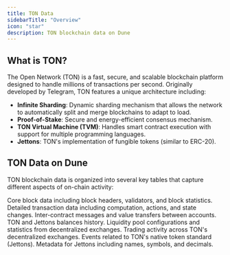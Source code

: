 ```yaml
---
title: TON Data
sidebarTitle: "Overview"
icon: "star"
description: TON blockchain data on Dune
---
```


## What is TON?

The Open Network (TON) is a fast, secure, and scalable blockchain platform designed to handle millions of transactions per second. Originally developed by Telegram, TON features a unique architecture including:

- **Infinite Sharding**: Dynamic sharding mechanism that allows the network to automatically split and merge blockchains to adapt to load.
- **Proof-of-Stake**: Secure and energy-efficient consensus mechanism.
- **TON Virtual Machine (TVM)**: Handles smart contract execution with support for multiple programming languages.
- **Jettons**: TON's implementation of fungible tokens (similar to ERC-20).

## TON Data on Dune

TON blockchain data is organized into several key tables that capture different aspects of on-chain activity:

<CardGroup cols={2}>
  <Card title="Blocks" icon="cube" href="/data-catalog/ton/blocks">
    Core block data including block headers, validators, and block statistics.
  </Card>

  <Card title="Transactions" icon="arrow-right-arrow-left" href="/data-catalog/ton/transactions">
    Detailed transaction data including computation, actions, and state changes.
  </Card>

  <Card title="Messages" icon="envelope" href="/data-catalog/ton/messages">
    Inter-contract messages and value transfers between accounts.
  </Card>

  <Card title="Balances History" icon="book" href="/data-catalog/ton/balances_history">
    TON and Jettons balances history.
  </Card>

  <Card title="DEX Pools" icon="water" href="/data-catalog/ton/dex_pools">
    Liquidity pool configurations and statistics from decentralized exchanges.
  </Card>

  <Card title="DEX Trades" icon="arrows-rotate" href="/data-catalog/ton/dex_trades">
    Trading activity across TON's decentralized exchanges.
  </Card>

  <Card title="Jetton Events" icon="token" href="/data-catalog/ton/jetton_events">
    Events related to TON's native token standard (Jettons).
  </Card>

  <Card title="Jetton Metadata" icon="circle-info" href="/data-catalog/ton/jetton_metadata">
    Metadata for Jettons including names, symbols, and decimals.
  </Card>
</CardGroup>
